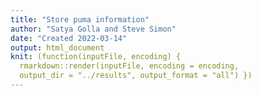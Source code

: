 ```yaml
---
title: "Store puma information"
author: "Satya Golla and Steve Simon"
date: "Created 2022-03-14"
output: html_document
knit: (function(inputFile, encoding) {
  rmarkdown::render(inputFile, encoding = encoding,
  output_dir = "../results", output_format = "all") })  
---
```


